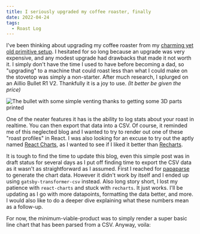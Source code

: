 ```yaml
---
title: I seriously upgraded my coffee roaster, finally
date: 2022-04-24
tags:
  - Roast Log
---
```



I've been thinking about upgrading my coffee roaster from my [charming yet old primitive setup](/an-introduction-to-roasting-coffee). I hesitated for so long because an upgrade was very expensive, and any modest upgrade had drawbacks that made it not worth it. I simply don't have the time I used to have before becoming a dad, so "upgrading" to a machine that could roast less than what I could make on the stovetop was simply a non-starter. After much research, I splurged on an Aillio Bullet R1 V2. Thankfully it is a joy to use. _(It better be given the price)_

![The bullet with some simple venting thanks to getting some 3D parts printed](./bullet.jpg)

One of the neater features it has is the ability to log stats about your roast in realtime. You can then export that data into a CSV. Of course, it reminded me of this neglected blog and I wanted to try to render out one of these "roast profiles" in React. I was also looking for an excuse to try out the aptly named [React Charts](https://react-charts.tanstack.com/), as I wanted to see if I liked it better than [Recharts](https://recharts.org/).

It is tough to find the time to update this blog, even this simple post was in draft status for several days as I put off finding time to export the CSV data as it wasn't as straightforward as I assumed. First I reached for [papaparse](https://www.papaparse.com/) to generate the chart data. However it didn't work by itself and I ended up using `gatsby-transformer-csv` instead. Also long story short, I lost my patience with `react-charts` and stuck with `recharts`. It just works. I'll be updating as I go with more datapoints, formatting the data better, and more. I would also like to do a deeper dive explaining what these numbers mean as a follow-up.

For now, the minimum-viable-product was to simply render a super basic line chart that has been parsed from a CSV. Anyway, voila:

<RoastLog />
